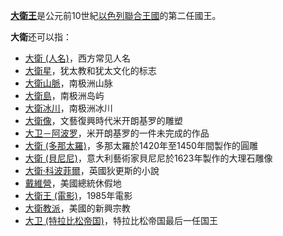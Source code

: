 '''[[大衛王|大衛王]]'''是公元前10世紀[[以色列聯合王國|以色列聯合王國]]的第二任國王。

'''大衛'''还可以指：
*[[大衛_(人名)|大衛 (人名)]]，西方常见人名
*[[大衛星|大衛星]]，犹太教和犹太文化的标志
*[[大衛山脈|大衛山脈]]，南极洲山脉
*[[大衛島|大衛島]]，南极洲岛屿
*[[大衛冰川|大衛冰川]]，南极洲冰川
*[[大衛像|大衛像]]，文藝復興時代米开朗基罗的雕塑
*[[大卫－阿波罗|大卫－阿波罗]]，米开朗基罗的一件未完成的作品
*[[大衛_(多那太羅)|大衛 (多那太羅)]]，多那太羅於1420年至1450年間製作的圓雕
*[[大衛_(貝尼尼)|大衛 (貝尼尼)]]，意大利藝術家貝尼尼於1623年製作的大理石雕像
*[[大衛·科波菲爾|大衛·科波菲爾]]，英國狄更斯的小說
*[[戴維營|戴維營]]，美國總統休假地
*[[大衛王_(電影)|大衛王 (電影)]]，1985年電影
*[[大衛教派|大衛教派]]，美國的新興宗教
*[[大卫_(特拉比松帝国)|大卫 (特拉比松帝国)]]，特拉比松帝国最后一任国王
{{Disambig|Cat=二字消歧义}}